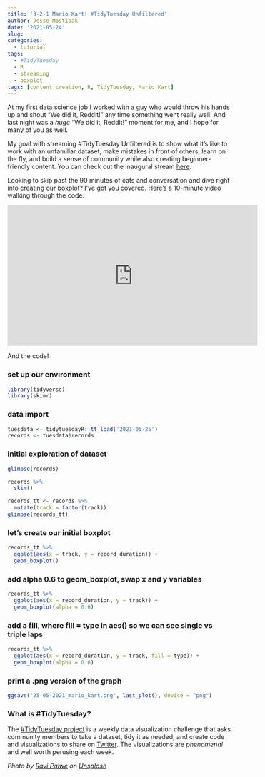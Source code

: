 ```yaml
---
title: '3-2-1 Mario Kart! #TidyTuesday Unfiltered'
author: Jesse Mostipak
date: '2021-05-24'
slug: 
categories:
  - tutorial
tags:
  - #TidyTuesday
  - R
  - streaming
  - boxplot
tags: [content creation, R, TidyTuesday, Mario Kart]
---
```


At my first data science job I worked with a guy who would throw his hands up and shout "We did it, Reddit!" any time something went really well. 
And last night was a _huge_ "We did it, Reddit!" moment for me, and I hope for many of you as well.   

My goal with streaming #TidyTuesday Unfiltered is to show what it's like to work with an unfamiliar dataset, make mistakes in front of others, learn on the fly, and build a sense of community while also creating beginner-friendly content. You can check out the inaugural stream [here](https://www.twitch.tv/videos/1034279289).

Looking to skip past the 90 minutes of cats and conversation and dive right into creating our boxplot? 
I've got you covered. 
Here's a 10-minute video walking through the code: 

<iframe width="560" height="315" src="https://www.youtube.com/embed/g8vTeHERNp4" title="YouTube video player" frameborder="0" allow="accelerometer; autoplay; clipboard-write; encrypted-media; gyroscope; picture-in-picture" allowfullscreen></iframe>

And the code!

### set up our environment
```r
library(tidyverse)
library(skimr)
```

### data import
```r
tuesdata <- tidytuesdayR::tt_load('2021-05-25')
records <- tuesdata$records
```

### initial exploration of dataset
```r
glimpse(records)

records %>% 
  skim()

records_tt <- records %>% 
  mutate(track = factor(track))
glimpse(records_tt)
```

### let's create our initial boxplot
```r
records_tt %>% 
  ggplot(aes(x = track, y = record_duration)) +
  geom_boxplot()
```

### add alpha 0.6 to geom_boxplot, swap x and y variables
```r
records_tt %>% 
  ggplot(aes(x = record_duration, y = track)) +
  geom_boxplot(alpha = 0.6)
```

### add a fill, where fill = type in aes() so we can see single vs triple laps
```r
records_tt %>% 
  ggplot(aes(x = record_duration, y = track, fill = type)) +
  geom_boxplot(alpha = 0.6)
```

### print a .png version of the graph
```r
ggsave("25-05-2021_mario_kart.png", last_plot(), device = "png")
```

### What is #TidyTuesday?

The [#TidyTuesday project](https://github.com/rfordatascience/tidytuesday) is a weekly data visualization challenge that asks community members to take a dataset, tidy it as needed, and create code and visualizations to share on [Twitter](https://twitter.com/search?q=%23tidyTuesday&src=typed_query). The visualizations are _phenomenal_ and well worth perusing each week.  

_Photo by <a href="https://unsplash.com/@ravipalwe?utm_source=unsplash&utm_medium=referral&utm_content=creditCopyText">Ravi Palwe</a> on <a href="https://unsplash.com/s/photos/mario-kart?utm_source=unsplash&utm_medium=referral&utm_content=creditCopyText">Unsplash</a>_

